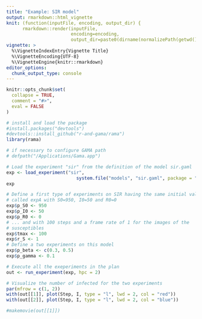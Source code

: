```yaml
---
title: "Example: SIR model"
output: rmarkdown::html_vignette
knit: (function(inputFile, encoding, output_dir) { 
      rmarkdown::render(inputFile,
                        encoding=encoding, 
                        output_dir=paste0(dirname(normalizePath(getwd())), "/inst/doc"))})
vignette: >
  %\VignetteIndexEntry{Vignette Title}
  %\VignetteEncoding{UTF-8}
  %\VignetteEngine{knitr::rmarkdown}
editor_options: 
  chunk_output_type: console
---
```


```r
knitr::opts_chunk$set(
  collapse = TRUE,
  comment = "#>",
  eval = FALSE
)
```

```r
# install and load the package
#install.packages("devtools")
#devtools::install_github("r-and-gama/rama")
library(rama)

# if necessary to configure GAMA path
# defpath("/Applications/Gama.app")

# Load the experiment "sir" from the definition of the model sir.gaml
exp <- load_experiment("sir",
                          system.file("models", "sir.gaml", package = "rama"))
exp

# Define a first type of experiments on SIR having the same initial value
# called expA with S0=950, I0=50 and R0=0
exp$p_S0 <- 950
exp$p_I0 <- 50
exp$p_R0 <- 0
# ... and with 100 steps and a frame rate of 1 for the images of the
# susceptibles
exp$tmax <- 100
exp$r_S <- 1
# Define a two experiments on this model
exp$p_beta <- c(0.3, 0.5)
exp$p_gamma <- 0.1

# Execute all the exeperiments in the plan
out <- run_experiment(exp, hpc = 2)

# Visualize the number of infected for the two experiments
par(mfrow = c(1, 2))
with(out[[1]], plot(Step, I, type = "l", lwd = 2, col = "red"))
with(out[[2]], plot(Step, I, type = "l", lwd = 2, col = "blue"))

#makemovie(out[[1]])
```

